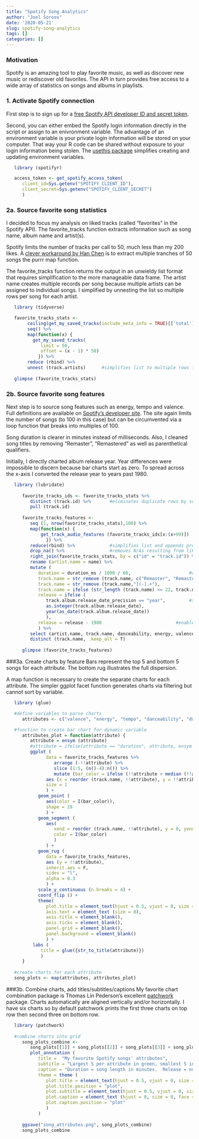 ```yaml
---
title: "Spotify Song Analytics"
author: "Joel Soroos"
date: '2020-05-21'
slug: spotify-song-analytics
tags: []
categories: []
--- 
```


\n  
\n  

### Motivation
Spotify is an amazing tool to play favorite music, as well as discover new music or rediscover old favorites.  The API in turn provides free access to a wide array of statistics on songs and albums in playlists.

### 1. Activate Spotify connection
First step is to sign up for a [free Spotify API developer ID and secret token](https://developer.spotify.com/).

Second, you can either embed the Spotify login information directly in the script or assign to an enivronment variable.  The advantage of an environment variable is your private login information will be stored on your computer.  That way your R code can be shared without exposure to your login information being stolen.  The [usethis package](https://community.rstudio.com/t/how-to-set-a-variable-in-renviron/5029/4) simplifies creating and updating environment variables. 
```r

   library (spotifyr)

   access_token <- get_spotify_access_token(
      client_id=Sys.getenv("SPOTIFY_CLIENT_ID"),
      client_secret=Sys.getenv("SPOTIFY_CLIENT_SECRET")
      )
```


### 2a. Source favorite song statistics
I decided to focus my analysis on liked tracks (called "favorites" in the Spotify API).  The favorite_tracks function extracts information such as song name, album name and artist(s).

Spotify limits the number of tracks per call to 50, much less than my 200 likes.  A [clever workaround by Han Chen](https://rpubs.com/womeimingzi11/how_my_spotify_looks_like) is to extract multiple tranches of 50 songs the purrr map function.  

The favorite_tracks function returns the output in an unwieldy list format that requires simplification to the more manageable data frame.  The artist name creates multiple records per song because multiple artists can be assigned to individual songs.  I simplified by unnesting the list so multiple rows per song for each artist. 
```r

   library (tidyverse)

   favorite_tracks_stats <-
        ceiling(get_my_saved_tracks(include_meta_info = TRUE)[['total']] / 50) %>%
        seq() %>%
        map(function(x) {           
          get_my_saved_tracks(
             limit = 50,
             offset = (x - 1) * 50)
            }) %>% 
        reduce (rbind) %>%
        unnest (track.artists)      #simplifies list to multiple rows for tracks with two artists
   
   glimpse (favorite_tracks_stats)
```


### 2b.  Source favorite song features
Next step is to source song features such as energy, tempo and valence.  Full definitions are available on [Spotify's developer site](https://github.com/rfordatascience/tidytuesday/blob/master/data/2020/2020-01-21/readme.md).  The site again limits the number of songs (to 100 in this case) but can be circumvented via a loop function that breaks into multiples of 100.

Song duration is clearer in minutes instead of milliseconds.  Also, I cleaned song titles by removing "Remaster", "Remastered" as well as  parenthetical qualifiers.

Initially, I directly charted album release year.  Year differences were impossible to discern because bar charts start as zero.  To spread across the x-axis I converted the release year to years past 1980.
```r
   
   library (lubridate)
   
      favorite_tracks_ids <- favorite_tracks_stats %>%
         distinct (track.id) %>%       #eliminates duplicate rows by songs with > 1 artist (picks 1st)
         pull (track.id)
      
      favorite_tracks_features <- 
         seq (1, nrow(favorite_tracks_stats),100) %>%
         map(function(x) {
             get_track_audio_features (favorite_tracks_ids[x:(x+99)])   #circumvents max of 100 track IDs
               }) %>%
         reduce(rbind) %>%             #simplifies list and appends previously nested frames
         drop_na() %>%                 #removes N/As resulting from liked song totals less than 100 multiple
         right_join(favorite_tracks_stats, by = c("id" = "track.id")) %>%
         rename (artist.name = name) %>%
         mutate (
            duration = duration_ms / 1000 / 60,                      #converts milliseconds to minutes
            track.name = str_remove (track.name, c("Remaster", "Remastered")),
            track.name = str_remove (track.name,"[(-].+"),          
            track.name = ifelse (str_length (track.name) <= 22, track.name, str_extract(track.name, "^.{22}")),
            release = ifelse (
               track.album.release_date_precision == "year",         #some songs only lists years not dates
               as.integer(track.album.release_date),
               year(as_date(track.album.release_date))
               ),
            release = release - 1980                            #enables bar charts to start at 0
            ) %>%
         select (artist.name, track.name, danceability, energy, valence, tempo, duration, release) %>%
         distinct (track.name, .keep_all = T)
      
      glimpse (favorite_tracks_features)
```


###3a.  Create charts by feature
Bars represent the top 5 and bottom 5 songs for each attribute.  The bottom rug illustrates the full dispersion.  

A map function is necessary to create the separate charts for each attribute.  The simpler ggplot facet function generates charts via filtering but cannot sort by variable.

```r

   library (glue)

   #define variables to parse charts
      attributes <- c("valence", "energy", "tempo", "danceability", "duration", "release")

   #function to create bar chart for dynamic variable
      attributes_plot = function(attribute) {
         attribute = ensym (attribute)
         #attribute = ifelse(attribute == "duration", attribute, ensym (attribute))
         ggplot (
               data = favorite_tracks_features %>%
                  arrange (-!!attribute) %>%
                  slice (1:5, (n()-4):n()) %>%
                  mutate (bar_color = ifelse (!!attribute > median (!!attribute), "Lightgreen", "Red")),
               aes (x = reorder (track.name, !!attribute), y = !!attribute), 
               size = 1
               ) +
            geom_point (
               aes(color = I(bar_color)),
               shape = 19
               ) + 
            geom_segment (
               aes(
                  xend = reorder (track.name, !!attribute), y = 0, yend = !!attribute,
                  color = I(bar_color)
                  )
               ) + 
            geom_rug (
               data = favorite_tracks_features,
               aes (y = !!attribute),
               inherit.aes = F,
               sides = "l",
               alpha = 0.3
               ) +
            scale_y_continuous (n.breaks = 4) +
            coord_flip () +
            theme(
               plot.title = element_text(hjust = 0.5, vjust = 0, size = 10, face = "bold", margin = margin (10,0,10,0)),
               axis.text = element_text (size = 8),
               axis.title = element_blank(),
               axis.ticks = element_blank(),
               panel.grid = element_blank(),
               panel.background = element_blank()
               ) +
          labs (
             title = glue({str_to_title(attribute)})
             )
      }
      
   #create charts for each attribute
   song_plots <- map(attributes, attributes_plot)
```


###3b.  Combine charts, add titles/subtitles/captions
My favorite chart combination package is Thomas Lin Pederson's excellent [patchwork](https://www.rdocumentation.org/packages/patchwork/versions/1.0.0) package.  Charts automatically are aligned vertically and/or horizontally.  I have six charts so by default patchwork prints the first three charts on top row then second three on bottom row.
```r
  
   library (patchwork)
   
   #combine charts into grid
      song_plots_combine <- 
         song_plots[[1]] + song_plots[[2]] + song_plots[[3]] + song_plots[[4]] + song_plots[[5]] + song_plots[[6]] +
         plot_annotation (
            title =  "My favorite Spotify songs' attributes",
            subtitle = "Largest 5 per attribute in green, smallest 5 in red.  Bottom rug is entire distribution.",
            caption = "Duration = song length in minutes.  Release = number of years since 1980.  \nVisualization: Joel Soroos @soroosj    |   Data: Spotify API",
            theme = theme (
               plot.title = element_text(hjust = 0.5, vjust = 0, size = 15, face = "bold", margin = margin (0,0,5,0)),
               plot.title.position = "plot",
               plot.subtitle = element_text(hjust = 0.5, vjust = 0, size = 9, margin = margin (0,0,15,0)),
               plot.caption = element_text (hjust = 0, size = 8, face = "plain", margin = margin (15,0,0,0)),
               plot.caption.position = "plot"
               )
            )
      
      ggsave("song_attributes.png", song_plots_combine)
      song_plots_combine
```
